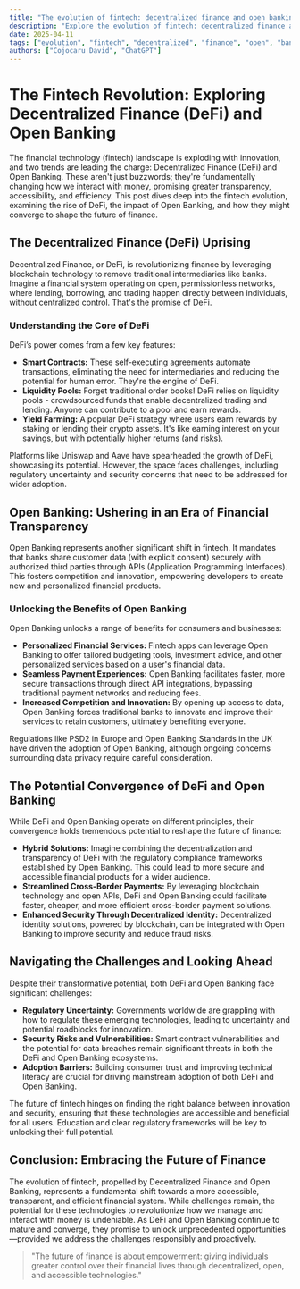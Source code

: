 ```yaml
---
title: "The evolution of fintech: decentralized finance and open banking trends"
description: "Explore the evolution of fintech: decentralized finance and open banking trends in this detailed guide, offering insights, strategies, and practical tips to enhance your understanding and application of the topic."
date: 2025-04-11
tags: ["evolution", "fintech", "decentralized", "finance", "open", "banking", "trends"]
authors: ["Cojocaru David", "ChatGPT"]
---
```


# The Fintech Revolution: Exploring Decentralized Finance (DeFi) and Open Banking

The financial technology (fintech) landscape is exploding with innovation, and two trends are leading the charge: Decentralized Finance (DeFi) and Open Banking. These aren't just buzzwords; they're fundamentally changing how we interact with money, promising greater transparency, accessibility, and efficiency. This post dives deep into the fintech evolution, examining the rise of DeFi, the impact of Open Banking, and how they might converge to shape the future of finance.

## The Decentralized Finance (DeFi) Uprising

Decentralized Finance, or DeFi, is revolutionizing finance by leveraging blockchain technology to remove traditional intermediaries like banks. Imagine a financial system operating on open, permissionless networks, where lending, borrowing, and trading happen directly between individuals, without centralized control. That's the promise of DeFi.

### Understanding the Core of DeFi

DeFi’s power comes from a few key features:

*   **Smart Contracts:** These self-executing agreements automate transactions, eliminating the need for intermediaries and reducing the potential for human error. They're the engine of DeFi.
*   **Liquidity Pools:** Forget traditional order books! DeFi relies on liquidity pools - crowdsourced funds that enable decentralized trading and lending. Anyone can contribute to a pool and earn rewards.
*   **Yield Farming:** A popular DeFi strategy where users earn rewards by staking or lending their crypto assets. It's like earning interest on your savings, but with potentially higher returns (and risks).

Platforms like Uniswap and Aave have spearheaded the growth of DeFi, showcasing its potential. However, the space faces challenges, including regulatory uncertainty and security concerns that need to be addressed for wider adoption.

## Open Banking: Ushering in an Era of Financial Transparency

Open Banking represents another significant shift in fintech. It mandates that banks share customer data (with explicit consent) securely with authorized third parties through APIs (Application Programming Interfaces). This fosters competition and innovation, empowering developers to create new and personalized financial products.

### Unlocking the Benefits of Open Banking

Open Banking unlocks a range of benefits for consumers and businesses:

*   **Personalized Financial Services:** Fintech apps can leverage Open Banking to offer tailored budgeting tools, investment advice, and other personalized services based on a user's financial data.
*   **Seamless Payment Experiences:** Open Banking facilitates faster, more secure transactions through direct API integrations, bypassing traditional payment networks and reducing fees.
*   **Increased Competition and Innovation:** By opening up access to data, Open Banking forces traditional banks to innovate and improve their services to retain customers, ultimately benefiting everyone.

Regulations like PSD2 in Europe and Open Banking Standards in the UK have driven the adoption of Open Banking, although ongoing concerns surrounding data privacy require careful consideration.

## The Potential Convergence of DeFi and Open Banking

While DeFi and Open Banking operate on different principles, their convergence holds tremendous potential to reshape the future of finance:

*   **Hybrid Solutions:** Imagine combining the decentralization and transparency of DeFi with the regulatory compliance frameworks established by Open Banking. This could lead to more secure and accessible financial products for a wider audience.
*   **Streamlined Cross-Border Payments:** By leveraging blockchain technology and open APIs, DeFi and Open Banking could facilitate faster, cheaper, and more efficient cross-border payment solutions.
*   **Enhanced Security Through Decentralized Identity:** Decentralized identity solutions, powered by blockchain, can be integrated with Open Banking to improve security and reduce fraud risks.

## Navigating the Challenges and Looking Ahead

Despite their transformative potential, both DeFi and Open Banking face significant challenges:

*   **Regulatory Uncertainty:** Governments worldwide are grappling with how to regulate these emerging technologies, leading to uncertainty and potential roadblocks for innovation.
*   **Security Risks and Vulnerabilities:** Smart contract vulnerabilities and the potential for data breaches remain significant threats in both the DeFi and Open Banking ecosystems.
*   **Adoption Barriers:** Building consumer trust and improving technical literacy are crucial for driving mainstream adoption of both DeFi and Open Banking.

The future of fintech hinges on finding the right balance between innovation and security, ensuring that these technologies are accessible and beneficial for all users. Education and clear regulatory frameworks will be key to unlocking their full potential.

## Conclusion: Embracing the Future of Finance

The evolution of fintech, propelled by Decentralized Finance and Open Banking, represents a fundamental shift towards a more accessible, transparent, and efficient financial system. While challenges remain, the potential for these technologies to revolutionize how we manage and interact with money is undeniable. As DeFi and Open Banking continue to mature and converge, they promise to unlock unprecedented opportunities—provided we address the challenges responsibly and proactively.

> "The future of finance is about empowerment: giving individuals greater control over their financial lives through decentralized, open, and accessible technologies."
